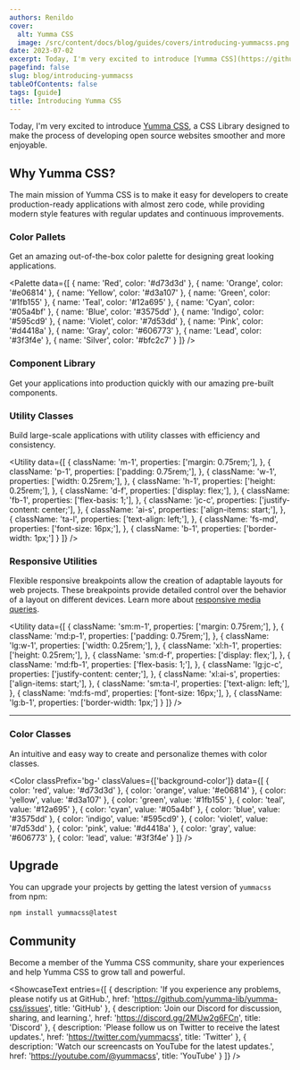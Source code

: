 ```yaml
---
authors: Renildo
cover:
  alt: Yumma CSS
  image: /src/content/docs/blog/guides/covers/introducing-yummacss.png
date: 2023-07-02
excerpt: Today, I'm very excited to introduce [Yumma CSS](https://github.com/yumma-lib/yumma-css), a CSS Library designed to make the process of developing open source websites smoother and more enjoyable.
pagefind: false
slug: blog/introducing-yummacss
tableOfContents: false
tags: [guide]
title: Introducing Yumma CSS
---
```


Today, I'm very excited to introduce [Yumma CSS](https://github.com/yumma-lib/yumma-css), a CSS Library designed to make the process of developing open source websites smoother and more enjoyable.


## Why Yumma CSS?

The main mission of Yumma CSS is to make it easy for developers to create production-ready applications with almost zero code, while providing modern style features with regular updates and continuous improvements.

### Color Pallets

Get an amazing out-of-the-box color palette for designing great looking applications.

<Palette
  data={[
    {
      name: 'Red',
      color: '#d73d3d'
    },
    {
      name: 'Orange',
      color: '#e06814'
    },
    {
      name: 'Yellow',
      color: '#d3a107'
    },
    {
      name: 'Green',
      color: '#1fb155'
    },
    {
      name: 'Teal',
      color: '#12a695'
    },
    {
      name: 'Cyan',
      color: '#05a4bf'
    },
    {
      name: 'Blue',
      color: '#3575dd'
    },
    {
      name: 'Indigo',
      color: '#595cd9'
    },
    {
      name: 'Violet',
      color: '#7d53dd'
    },
    {
      name: 'Pink',
      color: '#d4418a'
    },
    {
      name: 'Gray',
      color: '#606773'
    },
    {
      name: 'Lead',
      color: '#3f3f4e'
    },
    {
      name: 'Silver',
      color: '#bfc2c7'
    }
  ]}
/>

### Component Library

Get your applications into production quickly with our amazing pre-built components.

<Preview
  data = {withCollapse}
  useTabs
  useVersion = 'release'
/>

### Utility Classes

Build large-scale applications with utility classes with efficiency and consistency.

<Utility
  data={[
    {
      className: 'm-1',
      properties: ['margin: 0.75rem;'],
    },
    {
      className: 'p-1',
      properties: ['padding: 0.75rem;'],
    },
    {
      className: 'w-1',
      properties: ['width: 0.25rem;'],
    },
    {
      className: 'h-1',
      properties: ['height: 0.25rem;'],
    },
    {
      className: 'd-f',
      properties: ['display: flex;'],
    },
    {
      className: 'fb-1',
      properties: ['flex-basis: 1;'],
    },
    {
      className: 'jc-c',
      properties: ['justify-content: center;'],
    },
    {
      className: 'ai-s',
      properties: ['align-items: start;'],
    },
    {
      className: 'ta-l',
      properties: ['text-align: left;'],
    },
    {
      className: 'fs-md',
      properties: ['font-size: 16px;'],
    },
    {
      className: 'b-1',
      properties: ['border-width: 1px;']
    }
  ]}
/>

### Responsive Utilities

Flexible responsive breakpoints allow the creation of adaptable layouts for web projects. These breakpoints provide detailed control over the behavior of a layout on different devices. Learn more about [responsive media queries](/docs/responsive-design).

<Utility
  data={[
    {
      className: 'sm:m-1',
      properties: ['margin: 0.75rem;'],
    },
    {
      className: 'md:p-1',
      properties: ['padding: 0.75rem;'],
    },
    {
      className: 'lg:w-1',
      properties: ['width: 0.25rem;'],
    },
    {
      className: 'xl:h-1',
      properties: ['height: 0.25rem;'],
    },
    {
      className: 'sm:d-f',
      properties: ['display: flex;'],
    },
    {
      className: 'md:fb-1',
      properties: ['flex-basis: 1;'],
    },
    {
      className: 'lg:jc-c',
      properties: ['justify-content: center;'],
    },
    {
      className: 'xl:ai-s',
      properties: ['align-items: start;'],
    },
    {
      className: 'sm:ta-l',
      properties: ['text-align: left;'],
    },
    {
      className: 'md:fs-md',
      properties: ['font-size: 16px;'],
    },
    {
      className: 'lg:b-1',
      properties: ['border-width: 1px;']
    }
  ]}
/>

---

### Color Classes

An intuitive and easy way to create and personalize themes with color classes.

<Color 
  classPrefix='bg-' 
  classValues={['background-color']} 
  data={[
    { color: 'red', value: '#d73d3d' },
    { color: 'orange', value: '#e06814' },
    { color: 'yellow', value: '#d3a107' },
    { color: 'green', value: '#1fb155' },
    { color: 'teal', value: '#12a695' },
    { color: 'cyan', value: '#05a4bf' },
    { color: 'blue', value: '#3575dd' },
    { color: 'indigo', value: '#595cd9' },
    { color: 'violet', value: '#7d53dd' },
    { color: 'pink', value: '#d4418a' },
    { color: 'gray', value: '#606773' },
    { color: 'lead', value: '#3f3f4e' }
  ]}
/>

## Upgrade

You can upgrade your projects by getting the latest version of `yummacss` from npm:

```bash
npm install yummacss@latest
```

## Community

Become a member of the Yumma CSS community, share your experiences and help Yumma CSS to grow tall and powerful.

<ShowcaseText
  entries={[
    {
      description: 'If you experience any problems, please notify us at GitHub.',
      href: 'https://github.com/yumma-lib/yumma-css/issues',
      title: 'GitHub'
    },
    {
      description: 'Join our Discord for discussion, sharing, and learning.',
      href: 'https://discord.gg/2MUw2g6FCn',
      title: 'Discord'
    },
    {
      description: 'Please follow us on Twitter to receive the latest updates.',
      href: 'https://twitter.com/yummacss',
      title: 'Twitter'
    },
    {
      description: 'Watch our screencasts on YouTube for the latest updates.',
      href: 'https://youtube.com/@yummacss',
      title: 'YouTube'
    }
  ]}
/>
